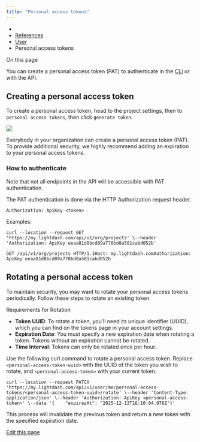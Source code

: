 ```yaml
---
title: "Personal access tokens"
---
```


* [](/)
* [References](/references)
* [User](/references/user)
* Personal access tokens

On this page

You can create a personal access token (PAT) to authenticate in the [CLI](/get-started/setup-lightdash/get-project-lightdash-ready) or with the API.

## Creating a personal access token[​](#creating-a-personal-access-token "Direct link to Creating a personal access token")

To create a personal access token, head to the project settings, then to `personal access tokens`, then click `generate token`.

![](/assets/images/create-pat-6ec282a4422b1a7c55c6b60c95937cf8.jpg)

Everybody in your organization can create a personal access token (PAT). To provide additional security, we highly recommend adding an expiration to your personal access tokens.

### How to authenticate[​](#how-to-authenticate "Direct link to How to authenticate")

Note that not all endpoints in the API will be accessible with PAT authentication.

The PAT authentication is done via the HTTP Authorization request header.

```
Authorization: ApiKey <token>
```

Examples:

```
curl --location --request GET 'https://my.lightdash.com/api/v1/org/projects' \--header 'Authorization: ApiKey eeaa81d8bcd89a770bd8a581cabd052b'
```

```
GET /api/v1/org/projects HTTP/1.1Host: my.lightdash.comAuthorization: ApiKey eeaa81d8bcd89a770bd8a581cabd052b
```

## Rotating a personal access token[​](#rotating-a-personal-access-token "Direct link to Rotating a personal access token")

To maintain security, you may want to rotate your personal access tokens periodically. Follow these steps to rotate an existing token.

Requirements for Rotation

* **Token UUID**: To rotate a token, you’ll need its unique identifier (UUID), which you can find on the tokens page in your account settings.
* **Expiration Date**: You must specify a new expiration date when rotating a token. Tokens without an expiration cannot be rotated.
* **Time Interval**: Tokens can only be rotated once per hour.

Use the following curl command to rotate a personal access token. Replace `<personal-access-token-uuid>` with the UUID of the token you wish to rotate, and `<personal-access-token>` with your current token.

```
curl --location --request PATCH 'https://my.lightdash.com/api/v1/user/me/personal-access-tokens/<personal-access-token-uuid>/rotate' \--header 'Content-Type: application/json' \--header 'Authorization: ApiKey <personal-access-token>' \--data '{    "expiresAt": "2025-12-13T16:10:04.976Z"}'
```

This process will invalidate the previous token and return a new token with the specified expiration date.

[Edit this page](https://github.com/lightdash/lightdash/edit/main/docs/docs/references/personal_tokens.mdx)

